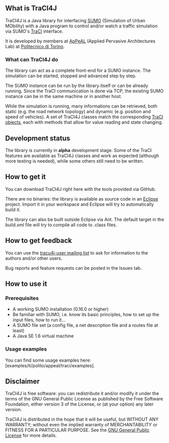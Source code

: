 == What is TraCI4J ==

TraCI4J is a Java library for interfacing [http://sumo.sourceforge.net SUMO] (Simulation of Urban MObility) with a Java program to control and/or watch a traffic simulation via SUMO's [https://sourceforge.net/apps/mediawiki/sumo/index.php?title=TraCI TraCI] interface.

It is developed by members at [http://omero.polito.it/appeal/home.html ApPeAL] (Applied Pervasive Architectures Lab) at [http://www.polito.it Politecnico di Torino].

=== What can TraCI4J do ===

The library can act as a complete front-end for a SUMO instance. The simulation can be started, stopped and advanced step by step.

The SUMO instance can be run by the library itself or can be already running. Since the TraCI communication is done via TCP, the existing SUMO instance can be in the same machine or in another host.

While the simulation is running, many informations can be retrieved, both static (e.g. the road network topology) and dynamic (e.g. position and speed of vehicles). A set of TraCI4J classes match the corresponding [http://sumo.sourceforge.net/doc/current/docs/userdoc/TraCI.html#TraCI_Commands TraCI objects], each with methods that allow for value reading and state changing.


== Development status ==

The library is currently in '''alpha''' development stage. Some of the TraCI features are available as TraCI4J classes and work as expected (although more testing is needed), while some others still need to be written.


== How to get it ==

You can download TraCI4J right here with the tools provided via GitHub.

There are no binaries: the library is available as source code in an [http://www.eclipse.org Eclipse] project. Import it in your workspace and Eclipse will try to automatically build it.

The library can also be built outside Eclipse via Ant. The default target in the build.xml file will try to compile all code to .class files.

== How to get feedback ==

You can use the [https://lists.sourceforge.net/lists/listinfo/traci4j-user tracu4j-user mailing list] to ask for information to the authors and/or other users.

Bug reports and feature requests can be posted in the Issues tab.

== How to use it ==

=== Prerequisites ===

* A working SUMO installation (0.16.0 or higher)
* Be familiar with SUMO, i.e. know its basic principles, how to set up the input files, how to run it...
* A SUMO file set (a config file, a net description file and a routes file at least)
* A Java SE 1.6 virtual machine

=== Usage examples ===

You can find some usage examples here: [examples/it/polito/appeal/traci/examples].

== Disclaimer ==

TraCI4J is free software: you can redistribute it and/or modify
it under the terms of the GNU General Public License as published by
the Free Software Foundation, either version 3 of the License, or
(at your option) any later version.

TraCI4J is distributed in the hope that it will be useful,
but WITHOUT ANY WARRANTY; without even the implied warranty of
MERCHANTABILITY or FITNESS FOR A PARTICULAR PURPOSE.  See the
[http://www.gnu.org/licenses/#GPL GNU General Public License] for more details.
